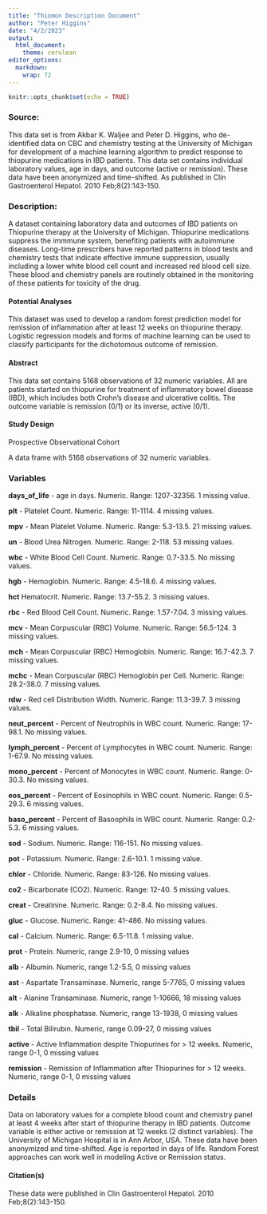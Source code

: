 ```yaml
---
title: "Thiomon Description Document"
author: "Peter Higgins"
date: "4/2/2023"
output: 
  html_document:
    theme: cerulean
editor_options: 
  markdown: 
    wrap: 72
---
```


```r
knitr::opts_chunk$set(echo = TRUE)
```

### Source:
This data set is from Akbar K. Waljee and Peter D. Higgins, who de-identified data on CBC and chemistry testing at the University of Michigan for development of a machine learning algorithm to predict response to thiopurine medications in IBD patients. This data set contains individual laboratory values, age in days, and outcome (active or remission). These data have been anonymized and time-shifted. As published in Clin Gastroenterol Hepatol. 2010 Feb;8(2):143-150.

### Description:

A dataset containing laboratory data and outcomes of IBD patients on Thiopurine therapy at the University of Michigan. Thiopurine medications suppress the immmune system, benefiting patients with autoimmune diseases. Long-time prescribers have reported patterns in blood tests and chemistry tests that indicate effective immune suppression, usually including a lower white blood cell count and increased red blood cell size. These blood and chemistry panels are routinely obtained in the monitoring of these patients for toxicity of the drug.

#### Potential Analyses

This dataset was used to develop a random forest prediction model for remission of inflammation after at least 12 weeks on thiopurine therapy. Logistic regression models and forms of machine learning can be used to classify participants for the dichotomous outcome of remission.

#### Abstract

This data set contains 5168 observations of 32 numeric variables. All are patients started on thiopurine for treatment of inflammatory bowel disease (IBD), which includes both Crohn's disease and ulcerative colitis.  The outcome variable is remission (0/1) or its inverse, active (0/1).

#### Study Design

Prospective Observational Cohort

A data frame with 5168 observations of 32 numeric variables.

### Variables

**days_of_life** - age in days. Numeric. Range: 1207-32356. 1 missing value.

**plt** - Platelet Count. Numeric. Range: 11-1114. 4 missing values.

**mpv** - Mean Platelet Volume. Numeric. Range: 5.3-13.5. 21 missing values.

**un** - Blood Urea Nitrogen. Numeric. Range: 2-118. 53 missing values.

**wbc** - White Blood Cell Count. Numeric. Range: 0.7-33.5. No missing values.

**hgb** - Hemoglobin. Numeric. Range: 4.5-18.6. 4 missing values.

**hct** Hematocrit. Numeric. Range: 13.7-55.2. 3 missing values.

**rbc** - Red Blood Cell Count. Numeric. Range: 1.57-7.04. 3 missing values.

**mcv** - Mean Corpuscular (RBC) Volume. Numeric. Range: 56.5-124. 3 missing values.

**mch** - Mean Corpuscular (RBC) Hemoglobin. Numeric. Range: 16.7-42.3. 7 missing values.

**mchc** - Mean Corpuscular (RBC) Hemoglobin per Cell. Numeric. Range: 28.2-38.0. 7 missing values.

**rdw** - Red cell Distribution Width. Numeric. Range: 11.3-39.7. 3 missing values.

**neut_percent** - Percent of Neutrophils in WBC count. Numeric. Range: 17-98.1. No missing values.

**lymph_percent** - Percent of Lymphocytes in WBC count. Numeric. Range: 1-67.9. No missing values.

**mono_percent** - Percent of Monocytes in WBC count. Numeric. Range: 0-30.3. No missing values.

**eos_percent** - Percent of Eosinophils in WBC count. Numeric. Range: 0.5-29.3. 6 missing values.

**baso_percent** - Percent of Basoophils in WBC count. Numeric. Range: 0.2-5.3. 6 missing values.

**sod** - Sodium. Numeric. Range: 116-151. No missing values.

**pot** - Potassium. Numeric. Range: 2.6-10.1. 1 missing value.

**chlor** - Chloride. Numeric. Range: 83-126. No missing values.

**co2** - Bicarbonate (CO2). Numeric. Range: 12-40. 5 missing values.

**creat** - Creatinine. Numeric. Range: 0.2-8.4. No missing values.

**gluc** - Glucose. Numeric. Range: 41-486. No missing values.

**cal** - Calcium. Numeric. Range: 6.5-11.8. 1 missing value.

**prot** - Protein. Numeric, range 2.9-10, 0 missing values

**alb** - Albumin. Numeric, range 1.2-5.5, 0 missing values

**ast** - Aspartate Transaminase. Numeric, range 5-7765, 0 missing values

**alt** - Alanine Transaminase. Numeric, range 1-10666, 18 missing values

**alk** - Alkaline phosphatase. Numeric, range 13-1938, 0 missing values

**tbil** - Total Bilirubin. Numeric, range 0.09-27, 0 missing values

**active** - Active Inflammation despite Thiopurines for > 12 weeks. Numeric, range 0-1, 0 missing values

**remission** - Remission of Inflammation after Thiopurines for > 12 weeks. Numeric, range 0-1, 0 missing values


### Details

Data on laboratory values for a complete blood count and chemistry panel at least 4 weeks after start of thiopurine therapy in IBD patients. Outcome variable is either active or remission at 12 weeks (2 distinct variables). The University of Michigan Hospital is in Ann Arbor, USA. These data have been anonymized and time-shifted. Age is reported in days of life. Random Forest approaches can work well in modeling Active or Remission status.

#### Citation(s)

These data were published in Clin Gastroenterol Hepatol. 2010 Feb;8(2):143-150.
